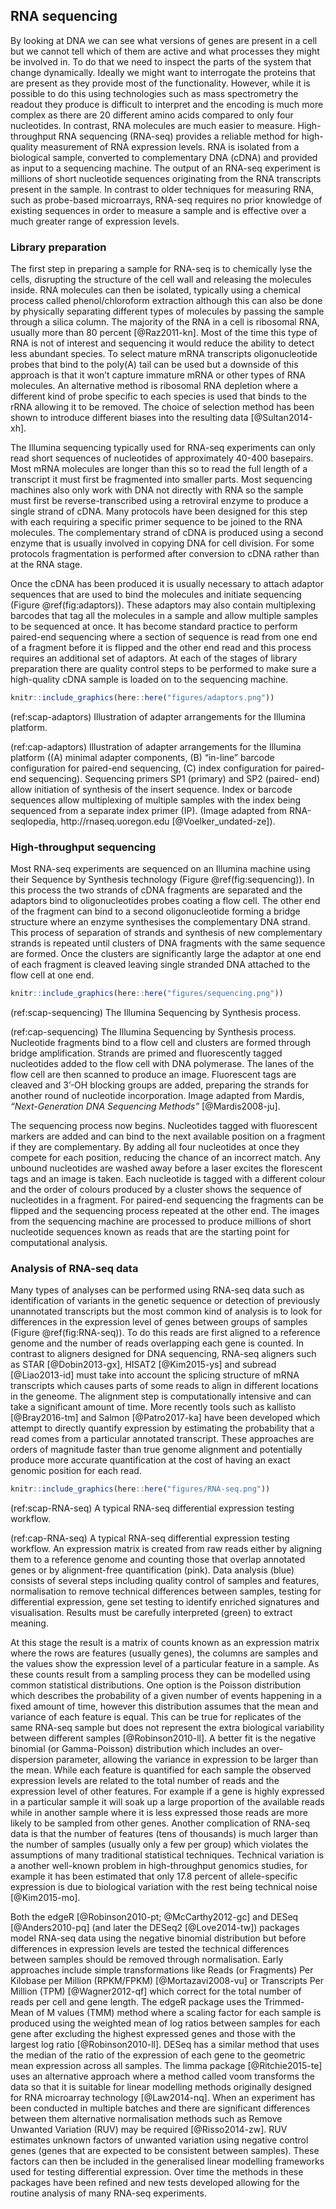 ## RNA sequencing

By looking at DNA we can see what versions of genes are present in a cell but
we cannot tell which of them are active and what processes they might be
involved in. To do that we need to inspect the parts of the system that change
dynamically. Ideally we might want to interrogate the proteins that are present
as they provide most of the functionality. However, while it is possible to do
this using technologies such as mass spectrometry the readout they produce is
difficult to interpret and the encoding is much more complex as there are 20
different amino acids compared to only four nucleotides. In contrast, RNA
molecules are much easier to measure. High-throughput RNA sequencing (RNA-seq)
provides a reliable method for high-quality measurement of RNA expression
levels. RNA is isolated from a biological sample, converted to complementary
DNA (cDNA) and provided as input to a sequencing machine. The output of an
RNA-seq experiment is millions of short nucleotide sequences originating from
the RNA transcripts present in the sample. In contrast to older techniques for
measuring RNA, such as probe-based microarrays, RNA-seq requires no prior
knowledge of existing sequences in order to measure a sample and is effective
over a much greater range of expression levels.

### Library preparation

The first step in preparing a sample for RNA-seq is to chemically lyse the
cells, disrupting the structure of the cell wall and releasing the molecules
inside. RNA molecules can then be isolated, typically using a chemical process
called phenol/chloroform extraction although this can also be done by
physically separating different types of molecules by passing the sample
through a silica column. The majority of the RNA in a cell is ribosomal RNA,
usually more than 80 percent [@Raz2011-kn]. Most of the time this type of RNA is
not of interest and sequencing it would reduce the ability to detect less
abundant species. To select mature mRNA transcripts oligonucleotide probes that
bind to the poly(A) tail can be used but a downside of this approach is that it
won't capture immature mRNA or other types of RNA molecules. An alternative
method is ribosomal RNA depletion where a different kind of probe specific to
each species is used that binds to the rRNA allowing it to be removed. The
choice of selection method has been shown to introduce different biases into
the resulting data [@Sultan2014-xh].

The Illumina sequencing typically used for RNA-seq experiments can only read
short sequences of nucleotides of approximately 40-400 basepairs. Most mRNA
molecules are longer than this so to read the full length of a transcript it
must first be fragmented into smaller parts. Most sequencing machines also only
work with DNA not directly with RNA so the sample must first be
reverse-transcribed using a retroviral enzyme to produce a single strand of
cDNA. Many protocols have been designed for this step with each requiring a
specific primer sequence to be joined to the RNA molecules. The complementary
strand of cDNA is produced using a second enzyme that is usually involved in
copying DNA for cell division. For some protocols fragmentation is performed
after conversion to cDNA rather than at the RNA stage.

Once the cDNA has been produced it is usually necessary to attach adaptor
sequences that are used to bind the molecules and initiate sequencing (Figure
\@ref(fig:adaptors)). These adaptors may also contain multiplexing barcodes
that tag all the molecules in a sample and allow multiple samples to be
sequenced at once. It has become standard practice to perform paired-end
sequencing where a section of sequence is read from one end of a fragment
before it is flipped and the other end read and this process requires an
additional set of adaptors. At each of the stages of library preparation there
are quality control steps to be performed to make sure a high-quality cDNA
sample is loaded on to the sequencing machine.

```r
knitr::include_graphics(here::here("figures/adaptors.png"))
```

(ref:scap-adaptors) Illustration of adapter arrangements for the Illumina platform.

(ref:cap-adaptors) Illustration of adapter arrangements for the Illumina platform ((A) minimal adapter components, (B) “in-line” barcode configuration for paired-end sequencing, (C) index configuration for paired-end sequencing). Sequencing primers SP1 (primary) and SP2 (paired- end) allow initiation of synthesis of the insert sequence. Index or barcode sequences allow multiplexing of multiple samples with the index being sequenced from a separate index primer (IP). (Image adapted from RNA-seqlopedia, http://rnaseq.uoregon.edu [@Voelker_undated-ze]).

### High-throughput sequencing

Most RNA-seq experiments are sequenced on an Illumina machine using their
Sequence by Synthesis technology (Figure \@ref(fig:sequencing)). In this
process the two strands of cDNA fragments are separated and the adaptors bind
to oligonucleotides probes coating a flow cell. The other end of the fragment
can bind to a second oligonucleotide forming a bridge structure where an enzyme
synthesises the complementary DNA strand. This process of separation of strands
and synthesis of new complementary strands is repeated until clusters of DNA
fragments with the same sequence are formed. Once the clusters are
significantly large the adaptor at one end of each fragment is cleaved leaving
single stranded DNA attached to the flow cell at one end.

```r
knitr::include_graphics(here::here("figures/sequencing.png"))
```

(ref:scap-sequencing) The Illumina Sequencing by Synthesis process.

(ref:cap-sequencing) The Illumina Sequencing by Synthesis process. Nucleotide fragments bind to a flow cell and clusters are formed through bridge amplification. Strands are primed and fluorescently tagged nucleotides added to the flow cell with DNA polymerase. The lanes of the flow cell are then scanned to produce an image. Fluorescent tags are cleaved and 3’-OH blocking groups are added, preparing the strands for another round of nucleotide incorporation. Image adapted from Mardis, _"Next-Generation DNA Sequencing Methods"_ [@Mardis2008-ju].

The sequencing process now begins. Nucleotides tagged with fluorescent markers
are added and can bind to the next available position on a fragment if they are
complementary. By adding all four nucleotides at once they compete for each
position, reducing the chance of an incorrect match. Any unbound nucleotides
are washed away before a laser excites the florescent tags and an image is
taken. Each nucleotide is tagged with a different colour and the order of
colours produced by a cluster shows the sequence of nucleotides in a fragment.
For paired-end sequencing the fragments can be flipped and the sequencing
process repeated at the other end. The images from the sequencing machine are
processed to produce millions of short nucleotide sequences known as reads that
are the starting point for computational analysis.

### Analysis of RNA-seq data

Many types of analyses can be performed using RNA-seq data such as
identification of variants in the genetic sequence or detection of previously
unannotated transcripts but the most common kind of analysis is to look for
differences in the expression level of genes between groups of samples (Figure
\@ref(fig:RNA-seq)). To do this reads are first aligned to a reference genome
and the number of reads overlapping each gene is counted. In contrast to
aligners designed for DNA sequencing, RNA-seq aligners such as STAR
[@Dobin2013-gx], HISAT2 [@Kim2015-ys] and subread [@Liao2013-id] must take into
account the splicing structure of mRNA transcripts which causes parts of some
reads to align in different locations in the geneome. The alignment step is
computationally intensive and can take a significant amount of time. More
recently tools such as kallisto [@Bray2016-tm] and Salmon [@Patro2017-ka] have
been developed which attempt to directly quantify expression by estimating the
probability that a read comes from a particular annotated transcript. These
approaches are orders of magnitude faster than true genome alignment and
potentially produce more accurate quantification at the cost of having an exact
genomic position for each read.

```r
knitr::include_graphics(here::here("figures/RNA-seq.png"))
```

(ref:scap-RNA-seq) A typical RNA-seq differential expression testing workflow.

(ref:cap-RNA-seq) A typical RNA-seq differential expression testing workflow. An expression matrix is created from raw reads either by aligning them to a reference genome and counting those that overlap annotated genes or by alignment-free quantification (pink). Data analysis (blue) consists of several steps including quality control of samples and features, normalisation to remove technical differences between samples, testing for differential expression, gene set testing to identify enriched signatures and visualisation. Results must be carefully interpreted (green) to extract meaning.

At this stage the result is a matrix of counts known as an expression matrix
where the rows are features (usually genes), the columns are samples and the
values show the expression level of a particular feature in a sample. As these
counts result from a sampling process they can be modelled using common
statistical distributions. One option is the Poisson distribution which
describes the probability of a given number of events happening in a fixed
amount of time, however this distribution assumes that the mean and variance of
each feature is equal. This can be true for replicates of the same RNA-seq
sample but does not represent the extra biological variability between
different samples [@Robinson2010-ll]. A better fit is the negative binomial (or
Gamma-Poisson) distribution which includes an over-dispersion parameter,
allowing the variance in expression to be larger than the mean. While each
feature is quantified for each sample the observed expression levels are
related to the total number of reads and the expression level of other
features. For example if a gene is highly expressed in a particular sample it
will soak up a large proportion of the available reads while in another sample
where it is less expressed those reads are more likely to be sampled from other
genes. Another complication of RNA-seq data is that the number of features
(tens of thousands) is much larger than the number of samples (usually only a
few per group) which violates the assumptions of many traditional statistical
techniques. Technical variation is a another well-known problem in
high-throughput genomics studies, for example it has been estimated that only
17.8 percent of allele-specific expression is due to biological variation with
the rest being technical noise [@Kim2015-mo].

Both the edgeR [@Robinson2010-pt; @McCarthy2012-gc] and DESeq [@Anders2010-pq]
(and later the DESeq2 [@Love2014-tw]) packages model RNA-seq data using the
negative binomial distribution but before differences in expression levels are tested the technical differences between samples should be removed through
normalisation. Early approaches include simple transformations like Reads (or
Fragments) Per Kilobase per Million (RPKM/FPKM) [@Mortazavi2008-vu] or
Transcripts Per Million (TPM) [@Wagner2012-qf] which correct for the total
number of reads per cell and gene length. The edgeR package uses the
Trimmed-Mean of M values (TMM) method where a scaling factor for each sample is
produced using the weighted mean of log ratios between samples for each gene
after excluding the highest expressed genes and those with the largest log
ratio [@Robinson2010-ll]. DESeq has a similar method that uses the median of
the ratio of the expression of each gene to the geometric mean expression
across all samples. The limma package [@Ritchie2015-te] uses an alternative
approach where a method called voom transforms the data so that it is suitable
for linear modelling methods originally designed for RNA microarray technology
[@Law2014-nq]. When an experiment has been conducted in multiple batches and
there are significant differences between them alternative normalisation
methods such as Remove Unwanted Variation (RUV) may be required
[@Risso2014-zw]. RUV estimates unknown factors of unwanted variation using
negative control genes (genes that are expected to be consistent between
samples). These factors can then be included in the generalised linear
modelling frameworks used for testing differential expression. Over time the
methods in these packages have been refined and new tests developed allowing
for the routine analysis of many RNA-seq experiments.
